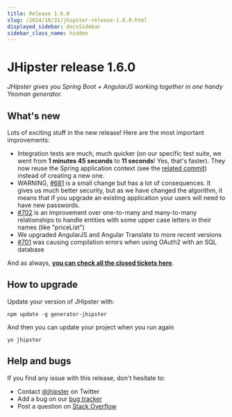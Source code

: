 ```yaml
---
title: Release 1.6.0
slug: /2014/10/31/jhipster-release-1.6.0.html
displayed_sidebar: docsSidebar
sidebar_class_name: hidden
---
```


JHipster release 1.6.0
==================

*JHipster gives you Spring Boot + AngularJS working together in one handy Yeoman generator.*

What's new
----------

Lots of exciting stuff in the new release! Here are the most important improvements:

- Integration tests are much, much quicker (on our specific test suite, we went from __1 minutes 45 seconds__ to __11 seconds__! Yes, that's faster). They now reuse the Spring application context (see the [related commit](https://github.com/jhipster/generator-jhipster/commit/c825bf0ec6a05bffa1925fff9d2208d0cb4c13bc)) instead of creating a new one.
- WARNING, [#681](https://github.com/jhipster/generator-jhipster/issues/681) is a small change but has a lot of consequences. It gives us much better security, but as we have changed the algorithm, it means that if you upgrade an existing application your users will need to have new passwords.
- [#702](https://github.com/jhipster/generator-jhipster/issues/702) is an improvement over one-to-many and many-to-many relationships to handle entities with some upper case letters in their names (like "priceList")
- We upgraded AngularJS and Angular Translate to more recent versions
- [#701](https://github.com/jhipster/generator-jhipster/issues/701) was causing compilation errors when using OAuth2 with an SQL database

And as always, __[you can check all the closed tickets here](https://github.com/jhipster/generator-jhipster/issues?q=milestone%3A1.6.0+is%3Aclosed)__.

How to upgrade
------------

Update your version of JHipster with:

```
npm update -g generator-jhipster
```

And then you can update your project when you run again

```
yo jhipster
```

Help and bugs
--------------

If you find any issue with this release, don't hesitate to:

- Contact [@jhipster](https://twitter.com/jhipster) on Twitter
- Add a bug on our [bug tracker](https://github.com/jhipster/generator-jhipster/issues?state=open)
- Post a question on [Stack Overflow](http://stackoverflow.com/tags/jhipster/info)
